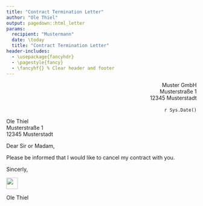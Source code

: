 ```yaml
---
title: "Contract Termination Letter"
author: "Ole Thiel"
output: pagedown::html_letter
params:
  recipient: "Mustermann"
  date: \today
  title: "Contract Termination Letter"
header-includes:
  - \usepackage{fancyhdr}
  - \pagestyle{fancy}
  - \fancyhf{} % Clear header and footer
---
```


<div style="text-align: right;">
Muster GmbH  <br/>
Musterstraße 1  <br/>
12345 Musterstadt  <br/><br/>
`r Sys.Date()`
</div>

Ole Thiel  
Musterstraße 1  
12345 Musterstadt  

Dear Sir or Madam,

Please be informed that I would like to cancel my contract with you.

Sincerly,  
<div class="signature">
<img src="tu.png" height="30"/>
</div>
Ole Thiel
